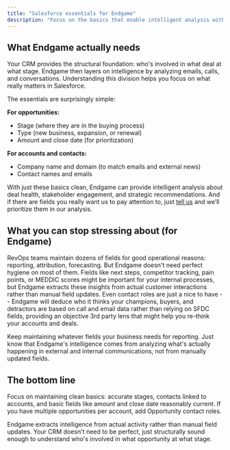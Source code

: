 ```yaml
---
title: "Salesforce essentials for Endgame"
description: "Focus on the basics that enable intelligent analysis without overthinking your Salesforce setup"
---
```


## What Endgame actually needs

Your CRM provides the structural foundation: who's involved in what deal at what stage. Endgame then layers on intelligence by analyzing emails, calls, and conversations. Understanding this division helps you focus on what really matters in Salesforce.

The essentials are surprisingly simple:

**For opportunities:**

- Stage (where they are in the buying process)
- Type (new business, expansion, or renewal)
- Amount and close date (for prioritization)

**For accounts and contacts:**

- Company name and domain (to match emails and external news)
- Contact names and emails

With just these basics clean, Endgame can provide intelligent analysis about deal health, stakeholder engagement, and strategic recommendations. And if there are fields you really want us to pay attention to, just [tell us](https://docs.endgame.io/integrations/salesforce#important-fields) and we’ll prioritize them in our analysis.

## What you can stop stressing about (for Endgame)

RevOps teams maintain dozens of fields for good operational reasons: reporting, attribution, forecasting. But Endgame doesn't need perfect hygiene on most of them. Fields like next steps, competitor tracking, pain points, or MEDDIC scores might be important for your internal processes, but Endgame extracts these insights from actual customer interactions rather than manual field updates. Even contact roles are just a nice to have -- Endgame will deduce who it thinks your champions, buyers, and detractors are based on call and email data rather than relying on SFDC fields, providing an objective 3rd party lens that might help you re-think your accounts and deals. 

Keep maintaining whatever fields your business needs for reporting. Just know that Endgame's intelligence comes from analyzing what's actually happening in external and internal communications, not from manually updated fields.

## The bottom line

Focus on maintaining clean basics: accurate stages, contacts linked to accounts, and basic fields like amount and close date reasonably current. If you have multiple opportunities per account, add Opportunity contact roles.

Endgame extracts intelligence from actual activity rather than manual field updates. Your CRM doesn't need to be perfect, just structurally sound enough to understand who's involved in what opportunity at what stage.
